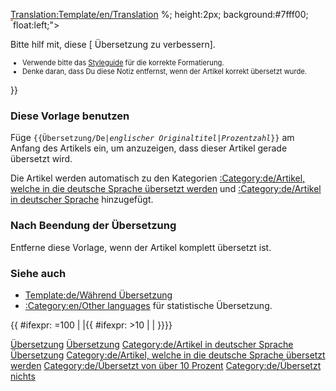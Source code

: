 <noinclude>[[Translation:Template/en/Translation]]</noinclude><noinclude>
</noinclude>{{en/Ambox| type  = style
| image = en/Translation.png
| text  = <strong>Dieser Artikel wird aus dem Originaltext vom Englischen in die deutsche Sprache übersetzt: <includeonly>[{{SERVER}}{{localurl:{{NAMESPACE}}:{{{1}}}|action=view}} {{{1}}}]</includeonly><noinclude>{{{1}}}</noinclude>.</strong>
<div style="font-size: 90%">
<div style="margin:auto; text-align:Left;">Prozentsatz: über {{{2|0}}}%
<div style="width:200px; text-align:Left; border:1px solid #aaa; padding:1px; overflow:hidden;"><span style="width:{{#expr: ({{{2|0}}}/100) * 100}}%; height:2px; background:#7fff00; float:left;">&nbsp;</span><span style="width:{{#expr: 100 - ({{{2|0}}}/100) * 100}}%; height:2px; background:#ff7f50; float:left;">&nbsp;</span></div>
</div>
Bitte hilf mit, diese [{{SERVER}}{{localurl:{{NAMESPACE}}:{{PAGENAME}}|action=edit}} Übersetzung zu verbessern].
</div><div style="font-size: 80%">
* Verwende bitte das [[de/Wiki/Styleguide|Styleguide]] für die korrekte Formatierung.
* Denke daran, dass Du diese Notiz entfernst, wenn der Artikel korrekt übersetzt wurde.</div>
}}<noinclude>

=== Diese Vorlage benutzen ===
Füge <code><nowiki>{{</nowiki>Übersetzung/De|''englischer Originaltitel''|''Prozentzahl''<nowiki>}}</nowiki></code> am Anfang des Artikels ein, um anzuzeigen, dass dieser Artikel gerade übersetzt wird.

Die Artikel werden automatisch zu den Kategorien [[:Category:de/Artikel, welche in die deutsche Sprache übersetzt werden]] und [[:Category:de/Artikel in deutscher Sprache]] hinzugefügt.

=== Nach Beendung der Übersetzung ===
Entferne diese Vorlage, wenn der Artikel komplett übersetzt ist.

=== Siehe auch ===
*[[Template:de/Während Übersetzung]]
*[[:Category:en/Other languages]] für statistische Übersetzung.

[[Category:de/Vorlagen|Übersetzung]]
[[Category:de/Message-Boxen|Übersetzung]]
[[Category:de/Artikel in deutscher Sprache]]
[[Category:de/Übersetzung|Übersetzung]]

</noinclude><includeonly>{{ #ifexpr: {{{2|0}}}=100 | |[[Category:de/Artikel, welche in die deutsche Sprache übersetzt werden]]{{ #ifexpr: {{{2|0}}}>10 | [[Category:de/Übersetzt von über 10 Prozent]] | [[Category:de/Übersetzt nichts]]}}}}</includeonly>